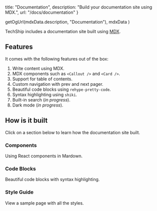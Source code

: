 
  title: "Documentation",
  description: "Build your documentation site using MDX.",
  url: "/docs/documentation"
}

  getOgUrl(mdxData.description, "Documentation"),
  mdxData
)

<Heading title={mdxData.title} description={mdxData.description} />

TechShip includes a documentation site built using [MDX](http://mdxjs.com).

## Features

It comes with the following features out of the box:

1. Write content using MDX.
3. MDX components such as `<Callout />` and `<Card />`.
4. Support for table of contents.
5. Custom navigation with prev and next pager.
6. Beautiful code blocks using `rehype-pretty-code`.
7. Syntax highlighting using `shiki`.
8. Built-in search (_in progress_).
9. Dark mode (_in progress_).

## How is it built

Click on a section below to learn how the documentation site built.

<div className="grid gap-4 mt-6">

<Card href="/docs/components">

### Components

Using React components in Mardown.

</Card>

<Card href="/docs/components">

### Code Blocks

Beautiful code blocks with syntax highlighting.

</Card>

<Card href="/docs/components">

### Style Guide

View a sample page with all the styles.

</Card>

</div>

<Pager url={mdxData.url} />
